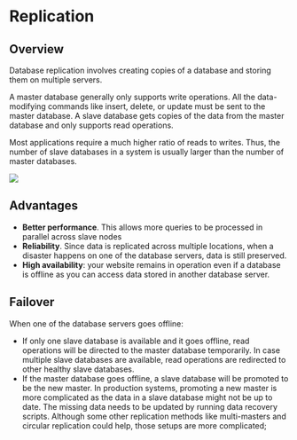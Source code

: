# Replication

## Overview

Database replication involves creating copies of a database and storing them on multiple servers.

A master database generally only supports write operations.  All the data-modifying commands like insert, delete, or update must be sent to the master database. A slave database gets copies of the data from the master database and only supports read operations.

Most applications require a much higher ratio of reads to writes. Thus, the number of slave databases in a system is usually larger than the number of master databases.

![](./replication/replication.drawio.svg)


## Advantages

- **Better performance**. This allows more queries to be processed in parallel across slave nodes
- **Reliability**. Since data is replicated across multiple locations, when a disaster happens on one of the database servers, data is still preserved.
- **High availability**: your website remains in operation even if a database is offline as you can access data stored in another database server.


## Failover

When one of the database servers goes offline:
- If only one slave database is available and it goes offline, read operations will be directed to the master database temporarily. In case multiple slave databases are available, read operations are redirected to other healthy slave databases.
- If the master database goes offline, a slave database will be promoted to be the new master. In production systems, promoting a new master is more complicated as the data in a slave database might not be up to date. The missing data needs to be updated by running data recovery scripts. Although some other replication methods like multi-masters and circular replication could help, those setups are more complicated;